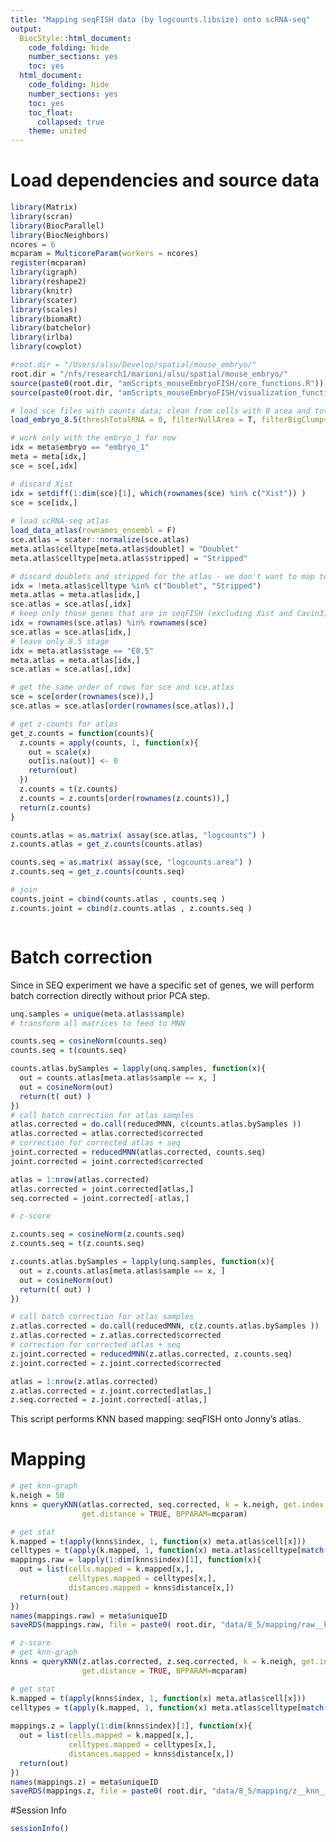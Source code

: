 ```yaml
---
title: "Mapping seqFISH data (by logcounts.libsize) onto scRNA-seq"
output:
  BiocStyle::html_document:
    code_folding: hide
    number_sections: yes
    toc: yes  
  html_document:
    code_folding: hide
    number_sections: yes
    toc: yes
    toc_float:
      collapsed: true
    theme: united
---
```


# Load dependencies and source data

```r

library(Matrix)
library(scran)
library(BiocParallel)
library(BiocNeighbors)
ncores = 6
mcparam = MulticoreParam(workers = ncores)
register(mcparam)
library(igraph)
library(reshape2)
library(knitr)
library(scater)
library(scales)
library(biomaRt)
library(batchelor)
library(irlba)
library(cowplot)

#root.dir = "/Users/alsu/Develop/spatial/mouse_embryo/"
root.dir = "/nfs/research1/marioni/alsu/spatial/mouse_embryo/"
source(paste0(root.dir, "amScripts_mouseEmbryoFISH/core_functions.R"))
source(paste0(root.dir, "amScripts_mouseEmbryoFISH/visualization_functions.R"))

# load sce files with counts data; clean from cells with 0 area and total # mRNA < user's threshold 
load_embryo_8.5(threshTotalRNA = 0, filterNullArea = T, filterBigClumps = T, dir = "cluster")

# work only with the embryo_1 for now
idx = meta$embryo == "embryo_1"
meta = meta[idx,]
sce = sce[,idx]

# discard Xist 
idx = setdiff(1:dim(sce)[1], which(rownames(sce) %in% c("Xist")) )
sce = sce[idx,]
  
# load scRNA-seq atlas
load_data_atlas(rownames_ensembl = F)
sce.atlas = scater::normalize(sce.atlas)
meta.atlas$celltype[meta.atlas$doublet] = "Doublet"
meta.atlas$celltype[meta.atlas$stripped] = "Stripped"

# discard doublets and stripped for the atlas - we don't want to map to them
idx = !meta.atlas$celltype %in% c("Doublet", "Stripped")
meta.atlas = meta.atlas[idx,]
sce.atlas = sce.atlas[,idx]
# keep only those genes that are in seqFISH (excluding Xist and Cavin3)
idx = rownames(sce.atlas) %in% rownames(sce)
sce.atlas = sce.atlas[idx,]
# leave only 8.5 stage
idx = meta.atlas$stage == "E8.5"
meta.atlas = meta.atlas[idx,]
sce.atlas = sce.atlas[,idx]

# get the same order of rows for sce and sce.atlas
sce = sce[order(rownames(sce)),]
sce.atlas = sce.atlas[order(rownames(sce.atlas)),]

# get z-counts for atlas
get_z.counts = function(counts){
  z.counts = apply(counts, 1, function(x){
    out = scale(x)
    out[is.na(out)] <- 0
    return(out)
  })
  z.counts = t(z.counts)
  z.counts = z.counts[order(rownames(z.counts)),]
  return(z.counts)
}

counts.atlas = as.matrix( assay(sce.atlas, "logcounts") )
z.counts.atlas = get_z.counts(counts.atlas)

counts.seq = as.matrix( assay(sce, "logcounts.area") )
z.counts.seq = get_z.counts(counts.seq)

# join
counts.joint = cbind(counts.atlas , counts.seq )
z.counts.joint = cbind(z.counts.atlas , z.counts.seq )



```

# Batch correction

Since in SEQ experiment we have a specific set of genes, we will perform batch correction directly without prior PCA step.


```r

unq.samples = unique(meta.atlas$sample)
# transform all matrices to feed to MNN

counts.seq = cosineNorm(counts.seq)
counts.seq = t(counts.seq)

counts.atlas.bySamples = lapply(unq.samples, function(x){
  out = counts.atlas[meta.atlas$sample == x, ]
  out = cosineNorm(out)
  return(t( out) )
})
# call batch correction for atlas samples
atlas.corrected = do.call(reducedMNN, c(counts.atlas.bySamples ))
atlas.corrected = atlas.corrected$corrected
# correction for corrected atlas + seq
joint.corrected = reducedMNN(atlas.corrected, counts.seq)
joint.corrected = joint.corrected$corrected

atlas = 1:nrow(atlas.corrected)
atlas.corrected = joint.corrected[atlas,]
seq.corrected = joint.corrected[-atlas,]

# z-score

z.counts.seq = cosineNorm(z.counts.seq)
z.counts.seq = t(z.counts.seq)

z.counts.atlas.bySamples = lapply(unq.samples, function(x){
  out = z.counts.atlas[meta.atlas$sample == x, ]
  out = cosineNorm(out)
  return(t( out) )
})

# call batch correction for atlas samples
z.atlas.corrected = do.call(reducedMNN, c(z.counts.atlas.bySamples ))
z.atlas.corrected = z.atlas.corrected$corrected
# correction for corrected atlas + seq
z.joint.corrected = reducedMNN(z.atlas.corrected, z.counts.seq)
z.joint.corrected = z.joint.corrected$corrected

atlas = 1:nrow(z.atlas.corrected)
z.atlas.corrected = z.joint.corrected[atlas,]
z.seq.corrected = z.joint.corrected[-atlas,]


```

This script performs KNN based mapping: seqFISH onto Jonny's atlas.

# Mapping 

```r

# get knn-graph
k.neigh = 50
knns = queryKNN(atlas.corrected, seq.corrected, k = k.neigh, get.index = TRUE, 
                get.distance = TRUE, BPPARAM=mcparam)

# get stat
k.mapped = t(apply(knns$index, 1, function(x) meta.atlas$cell[x]))
celltypes = t(apply(k.mapped, 1, function(x) meta.atlas$celltype[match(x, meta.atlas$cell)]))
mappings.raw = lapply(1:dim(knns$index)[1], function(x){
  out = list(cells.mapped = k.mapped[x,],
             celltypes.mapped = celltypes[x,],
             distances.mapped = knns$distance[x,])
  return(out)
})
names(mappings.raw) = meta$uniqueID
saveRDS(mappings.raw, file = paste0( root.dir, "data/8_5/mapping/raw__knn__to_8_5__embryo_1.rds"))

# z-score
# get knn-graph
knns = queryKNN(z.atlas.corrected, z.seq.corrected, k = k.neigh, get.index = TRUE, 
                get.distance = TRUE, BPPARAM=mcparam)

# get stat
k.mapped = t(apply(knns$index, 1, function(x) meta.atlas$cell[x]))
celltypes = t(apply(k.mapped, 1, function(x) meta.atlas$celltype[match(x, meta.atlas$cell)]))
  
mappings.z = lapply(1:dim(knns$index)[1], function(x){
  out = list(cells.mapped = k.mapped[x,],
             celltypes.mapped = celltypes[x,],
             distances.mapped = knns$distance[x,])
  return(out)
})
names(mappings.z) = meta$uniqueID
saveRDS(mappings.z, file = paste0( root.dir, "data/8_5/mapping/z__knn__to_8_5__embryo_1.rds"))

```



#Session Info
```r
sessionInfo()
```
